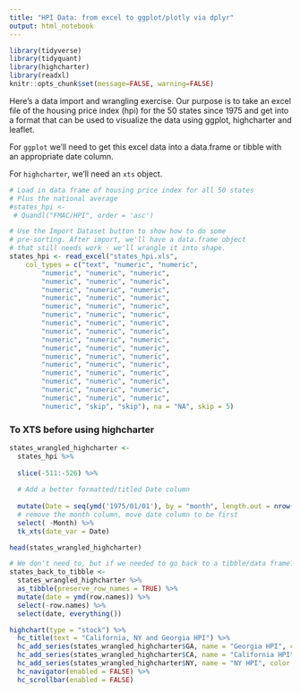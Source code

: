 ```yaml
---
title: "HPI Data: from excel to ggplot/plotly via dplyr"
output: html_notebook
---
```


```r
library(tidyverse)
library(tidyquant)
library(highcharter)
library(readxl)
knitr::opts_chunk$set(message=FALSE, warning=FALSE)
```

Here's a data import and wrangling exercise. Our purpose is to take an excel file of the housing price index (hpi) for the 50 states since 1975 and get into a format that can be used to visualize the data using ggplot, highcharter and leaflet.

For `ggplot` we'll need to get this excel data into a data.frame or tibble with an appropriate date column. 

For `highcharter`, we'll need an `xts` object. 

```r

# Load in data frame of housing price index for all 50 states
# Plus the national average
#states_hpi <- 
 # Quandl("FMAC/HPI", order = 'asc')

# Use the Import Dataset button to show how to do some 
# pre-sorting. After import, we'll have a data.frame object
# that still needs work - we'll wrangle it into shape.
states_hpi <- read_excel("states_hpi.xls", 
    col_types = c("text", "numeric", "numeric", 
        "numeric", "numeric", "numeric", 
        "numeric", "numeric", "numeric", 
        "numeric", "numeric", "numeric", 
        "numeric", "numeric", "numeric", 
        "numeric", "numeric", "numeric", 
        "numeric", "numeric", "numeric", 
        "numeric", "numeric", "numeric", 
        "numeric", "numeric", "numeric", 
        "numeric", "numeric", "numeric", 
        "numeric", "numeric", "numeric", 
        "numeric", "numeric", "numeric", 
        "numeric", "numeric", "numeric", 
        "numeric", "numeric", "numeric", 
        "numeric", "numeric", "numeric", 
        "numeric", "numeric", "numeric", 
        "numeric", "numeric", "numeric", 
        "numeric", "skip", "skip"), na = "NA", skip = 5)
```




### To XTS before using highcharter



```r

states_wrangled_highcharter <-
  states_hpi %>% 
  
  slice(-511:-526) %>% 
  
  # Add a better formatted/titled Date column
  
  mutate(Date = seq(ymd('1975/01/01'), by = "month", length.out = nrow(.))) %>%
  # remove the month column, move date column to be first
  select( -Month) %>% 
  tk_xts(date_var = Date)

head(states_wrangled_highcharter)
```

```r
# We don't need to, but if we needed to go back to a tibble/data frame? 
states_back_to_tibble <- 
  states_wrangled_highcharter %>% 
  as_tibble(preserve_row_names = TRUE) %>%
  mutate(date = ymd(row.names)) %>% 
  select(-row.names) %>% 
  select(date, everything())
```

```r

highchart(type = "stock") %>%
  hc_title(text = "California, NY and Georgia HPI") %>%
  hc_add_series(states_wrangled_highcharter$GA, name = "Georgia HPI", color = 'blue') %>%
  hc_add_series(states_wrangled_highcharter$CA, name = "California HPI", color = 'green') %>%
  hc_add_series(states_wrangled_highcharter$NY, name = "NY HPI", color = 'red') %>%
  hc_navigator(enabled = FALSE) %>% 
  hc_scrollbar(enabled = FALSE)

```



